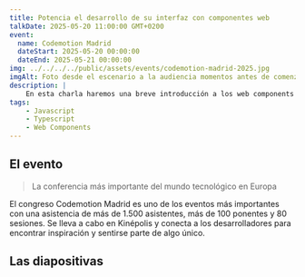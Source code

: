 ```yaml
---
title: Potencia el desarrollo de su interfaz con componentes web
talkDate: 2025-05-20 11:00:00 GMT+0200
event:
  name: Codemotion Madrid
  dateStart: 2025-05-20 00:00:00
  dateEnd: 2025-05-21 00:00:00
img: ../../../../public/assets/events/codemotion-madrid-2025.jpg
imgAlt: Foto desde el escenario a la audiencia momentos antes de comenzar la charla.
description: |
    En esta charla haremos una breve introducción a los web components y cómo estos pueden mejorar la Experiencia de Usuario y unificar la Interfaz de Usuario. Iremos desde ejemplos simples de composición hasta ejemplos complejos con inyección de dependencias para integrarlos en arquitecturas hexagonales o modificar su funcionamiento según dónde los incorporemos. En resumen, un recorrido completo sobre las bases de los web components hasta cómo implementar i18n, signals, context. Todo lo que necesitas saber para empezar a incorporar web components en tus interfaces de usuario.
tags:
    - Javascript
    - Typescript
    - Web Components
---
```


## El evento

> La conferencia más importante del mundo tecnológico en Europa

El congreso Codemotion Madrid es uno de los eventos más importantes con una asistencia de más de 1.500 asistentes, más de 100 ponentes y 80 sesiones. Se lleva a cabo en Kinépolis y conecta a los desarrolladores para encontrar inspiración y sentirse parte de algo único.

## Las diapositivas


<UiWebComponents controls="true" />